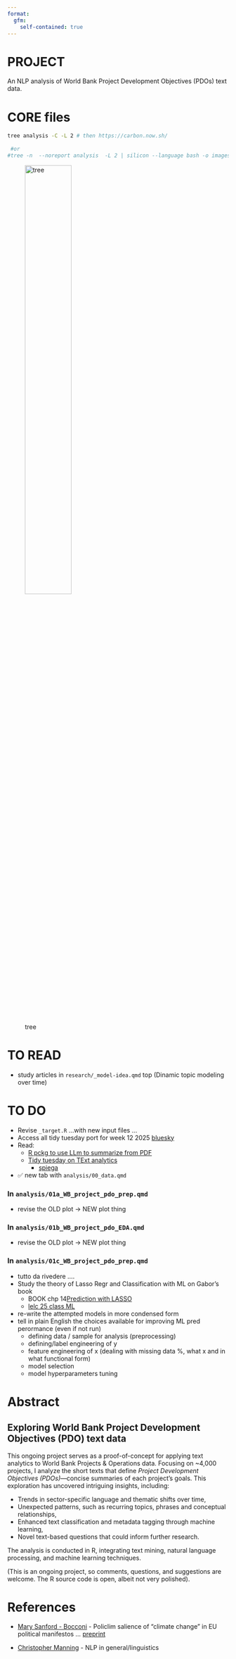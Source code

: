 ```yaml
---
format:
  gfm:
    self-contained: true
---    
```


<!-- README.md is generated from README.qmd. Please edit that file -->

# PROJECT
An NLP analysis of World Bank Project Development Objectives (PDOs) text data.


# CORE files 

```bash
tree analysis -C -L 2 # then https://carbon.now.sh/
 
 #or 
#tree -n  --noreport analysis  -L 2 | silicon --language bash -o images/tree.png

```
![tree](images/tree.png){width=50%}

# TO READ 

+ study articles in `research/_model-idea.qmd` top (Dinamic topic modeling over time)

# TO DO

+ Revise `_target.R` ...with new input files ...
+  Access all tidy tuesday port for week 12 2025
  [bluesky](https://bsky.app/search?q=week+12+%23tidytuesday)
- Read:
   + [R pckg to use LLm to summarize from PDF](https://posit.co/blog/mall-ai-powered-text-analysis/)
   + [Tidy tuesday on TExt analytics](https://github.com/rfordatascience/tidytuesday/blob/main/data/2025/2025-03-25/readme.md)
      + [spiega](https://gregoryvdvinne.github.io/Text-Mining-Amazon-Budgets.html)

+ ✅  new tab with  `analysis/00_data.qmd`

### In `analysis/01a_WB_project_pdo_prep.qmd`
+ revise the OLD plot -> NEW plot thing

### In `analysis/01b_WB_project_pdo_EDA.qmd`
- revise the OLD plot -> NEW plot thing

### In `analysis/01c_WB_project_pdo_prep.qmd`

+ tutto da rivedere .... 
+  Study the theory of Lasso Regr and Classification with ML on Gabor's book
   + BOOK chp 14[Prediction with LASSO](https://github.com/gabors-data-analysis/da-coding-rstats/tree/main/lecture22-lasso)
   + [lelc 25 class ML](https://github.com/gabors-data-analysis/da-coding-rstats/tree/main/lecture25-classification-wML)
+ re-write the attempted models in more condensed form
+ tell in plain English the choices available for improving ML pred perormance (even if not run)
   + defining data / sample for analysis (preprocessing)
   + defining/label engineering of  y
   + feature engineering of x (dealing with missing data %, what x and in what functional form)
   + model selection
   + model hyperparameters tuning 


<!-- 
# + mandare a 
#    + tipo di Data ninja
#    + tipo Vincenzo
#    + gianni  
#    + michele MD a DC 
-->
   
# Abstract 

## Exploring World Bank Project Development Objectives (PDO) text data
This ongoing project serves as a proof-of-concept for applying text analytics to World Bank Projects & Operations data. Focusing on ~4,000 projects, I analyze the short texts that define *Project Development Objectives (PDOs)*—concise summaries of each project's goals. This exploration has uncovered intriguing insights, including:  

- Trends in sector-specific language and thematic shifts over time,  
- Unexpected patterns, such as recurring topics, phrases and conceptual relationships,  
- Enhanced text classification and metadata tagging through machine learning,  
- Novel text-based questions that could inform further research.  

The analysis is conducted in R, integrating text mining, natural language processing, and machine learning techniques.  

(This is an ongoing project, so comments, questions, and suggestions are welcome. The R source code is open, albeit not very polished). 


# References
- [Mary Sanford - Bocconi](https://sites.google.com/view/marysanford/projects-in-development?authuser=0) - Policlim salience of "climate change" in EU political manifestos ... [preprint](https://osf.io/preprints/osf/bq356) 

- [Christopher Manning](https://nlp.stanford.edu/~manning/) - NLP in general/linguistics
